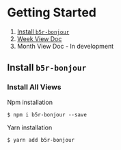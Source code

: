 
<Meta title="Getting Started" />

# Getting Started

1. [Install `b5r-bonjour`](#install-b5r-bonjour)
2. [Week View Doc](?path=/story/week-view-doc--page)
3. Month View Doc - In development

## Install `b5r-bonjour`

### Install All Views

Npm installation

```
$ npm i b5r-bonjour --save
```

Yarn installation

```
$ yarn add b5r-bonjour
```
